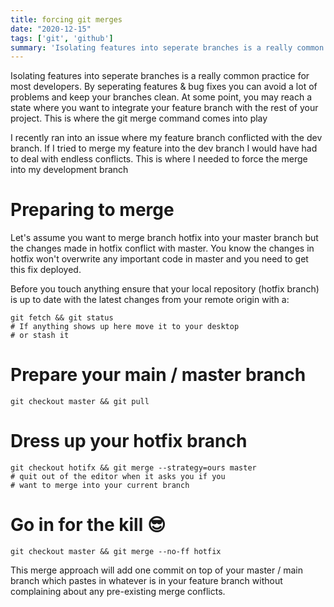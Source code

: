 ```yaml
---
title: forcing git merges
date: "2020-12-15"
tags: ['git', 'github']
summary: 'Isolating features into seperate branches is a really common practice for most developers. By seperating features...'
---
```


Isolating features into seperate branches is a really common practice for most developers. By seperating features & bug fixes you can avoid a lot of problems and keep your branches clean.
At some point, you may reach a state where you want to integrate your feature branch with the rest of your project. This is where the git merge command comes into play



I recently ran into an issue where my feature branch conflicted with the dev branch. If I tried to merge my feature into the dev branch I would have had to deal with endless conflicts. This is where I needed to force the merge into my development branch

# Preparing to merge


Let's assume you want to merge branch hotfix into your master branch but the changes made in hotfix conflict with master. You know the changes in hotfix won't overwrite any important code in master and you need to get this fix deployed.


Before you touch anything ensure that your local repository (hotfix branch) is up to date with the latest changes from your remote origin with a:


```shell
git fetch && git status
# If anything shows up here move it to your desktop 
# or stash it
```
<h1>Prepare your main / master branch</h1>

```shell
git checkout master && git pull
```


<h1>Dress up your hotfix branch</h1>


```shell
git checkout hotifx && git merge --strategy=ours master
# quit out of the editor when it asks you if you
# want to merge into your current branch
```

<h1>Go in for the kill 😎</h1>


```shell
git checkout master && git merge --no-ff hotfix
```

This merge approach will add one commit on top of your master / main branch which pastes in whatever is in your feature branch without complaining about any pre-existing merge conflicts.
